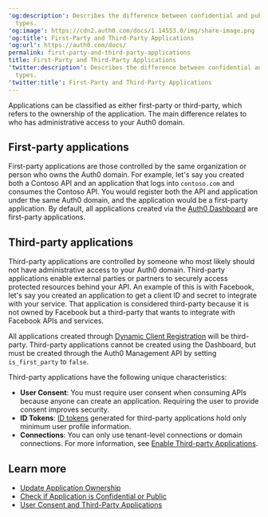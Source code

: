 ---
'og:description': Describes the difference between confidential and public application
  types.
'og:image': https://cdn2.auth0.com/docs/1.14553.0/img/share-image.png
'og:title': First-Party and Third-Party Applications
'og:url': https://auth0.com/docs/
permalink: first-party-and-third-party-applications
title: First-Party and Third-Party Applications
'twitter:description': Describes the difference between confidential and public application
  types.
'twitter:title': First-Party and Third-Party Applications
---
Applications can be classified as either first-party or third-party, which refers to the ownership of the application. The main difference relates to who has administrative access to your Auth0 domain.

## First-party applications

First-party applications are those controlled by the same organization or person who owns the Auth0 domain. For example, let's say you created both a Contoso API and an application that logs into `contoso.com` and consumes the Contoso API. You would register both the API and application under the same Auth0 domain, and the application would be a first-party application. By default, all applications created via the [Auth0 Dashboard](https://manage.auth0.com/#/applications) are first-party applications.

## Third-party applications

Third-party applications are controlled by someone who most likely should not have administrative access to your Auth0 domain. Third-party applications enable external parties or partners to securely access protected resources behind your API. An example of this is with Facebook, let's say you created an application to get a <Tooltip tip="Client ID: Identification value given to your registered resource from Auth0." cta="View Glossary" href="/docs/glossary?term=client+ID">client ID</Tooltip> and secret to integrate with your service. That application is considered third-party because it is not owned by Facebook but a third-party that wants to integrate with Facebook APIs and services.

All applications created through [Dynamic Client Registration](/docs/get-started/applications/dynamic-client-registration) will be third-party. Third-party applications cannot be created using the Dashboard, but must be created through the Auth0 <Tooltip tip="Management API: A product to allow customers to perform administrative tasks." cta="View Glossary" href="/docs/glossary?term=Management+API">Management API</Tooltip> by setting `is_first_party` to `false`.

Third-party applications have the following unique characteristics:

* **User Consent**: You must require user consent when consuming APIs because anyone can create an application. Requiring the user to provide consent improves security.
* **<Tooltip tip="ID Token: Credential meant for the client itself, rather than for accessing a resource." cta="View Glossary" href="/docs/glossary?term=ID+Tokens">ID Tokens</Tooltip>**: [ID tokens](/docs/secure/tokens/id-tokens) generated for third-party applications hold only minimum user profile information.
* **Connections**: You can only use tenant-level connections or domain connections. For more information, see [Enable Third-party Applications](/docs/get-started/applications/confidential-and-public-applications/enable-third-party-applications).

## Learn more

* [Update Application Ownership](/docs/get-started/applications/confidential-and-public-applications/update-application-ownership)
* [Check if Application is Confidential or Public](/docs/get-started/applications/confidential-and-public-applications/view-application-type)
* [User Consent and Third-Party Applications](/docs/get-started/applications/confidential-and-public-applications/user-consent-and-third-party-applications)